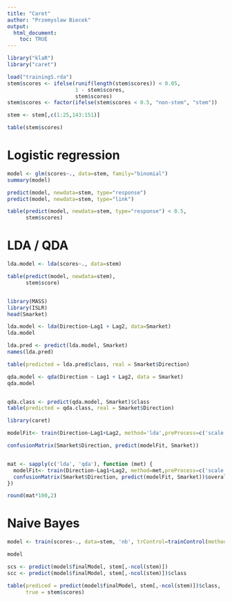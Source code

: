 ```yaml
---
title: "Caret"
author: "Przemyslaw Biecek"
output: 
  html_document:
    toc: TRUE
---
```


```r
library("klaR")
library("caret")

load("trainingS.rda")
stem$scores <- ifelse(runif(length(stem$scores)) < 0.05, 
                      1 - stem$scores,
                      stem$scores)
stem$scores <- factor(ifelse(stem$scores < 0.5, "non-stem", "stem"))

stem <- stem[,c(1:25,143:151)]

table(stem$scores)

```

# Logistic regression

```r
model <- glm(scores~., data=stem, family="binomial")
summary(model)

predict(model, newdata=stem, type="response")
predict(model, newdata=stem, type="link")

table(predict(model, newdata=stem, type="response") < 0.5,
      stem$scores)

```

# LDA / QDA

```r
lda.model <- lda(scores~., data=stem)

table(predict(model, newdata=stem), 
      stem$score)


library(MASS)
library(ISLR)
head(Smarket)

lda.model <- lda(Direction~Lag1 + Lag2, data=Smarket)
lda.model

lda.pred <- predict(lda.model, Smarket)
names(lda.pred)

table(predicted = lda.pred$class, real = Smarket$Direction)

qda.model <- qda(Direction ~ Lag1 + Lag2, data = Smarket)
qda.model


qda.class <- predict(qda.model, Smarket)$class
table(predicted = qda.class, real = Smarket$Direction)

library(caret)

modelFit<- train(Direction~Lag1+Lag2, method='lda',preProcess=c('scale', 'center'), data=Smarket)

confusionMatrix(Smarket$Direction, predict(modelFit, Smarket))


mat <- sapply(c('lda', 'qda'), function (met) {
  modelFit<- train(Direction~Lag1+Lag2, method=met,preProcess=c('scale', 'center'), data=Smarket)
  confusionMatrix(Smarket$Direction, predict(modelFit, Smarket))$overall
})

round(mat*100,2)


```

# Naive Bayes

```r
model <- train(scores~., data=stem, 'nb', trControl=trainControl(method='cv', number=10))

model

scs <- predict(model$finalModel, stem[,-ncol(stem)])
scc <- predict(model$finalModel, stem[,-ncol(stem)])$class

table(prediced = predict(model$finalModel, stem[,-ncol(stem)])$class,
      true = stem$scores)

```

